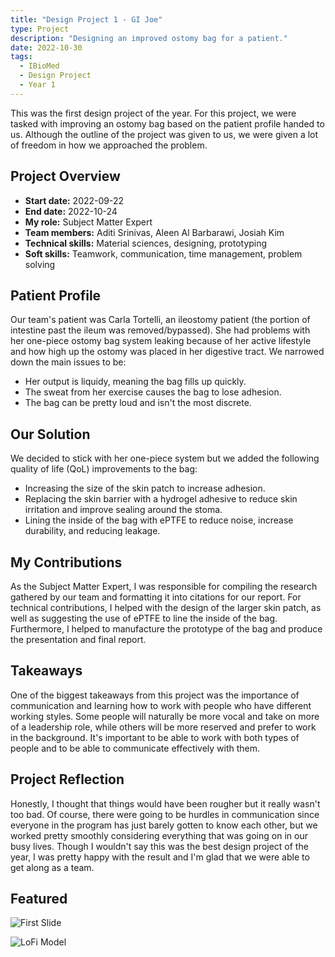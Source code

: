 ```yaml
---
title: "Design Project 1 - GI Joe"
type: Project
description: "Designing an improved ostomy bag for a patient."
date: 2022-10-30
tags:
  - IBioMed
  - Design Project
  - Year 1
---
```


This was the first design project of the year. For this project, we were tasked with improving an ostomy bag based on the patient profile handed to us. Although the outline of the project was given to us, we were given a lot of freedom in how we approached the problem.

## Project Overview

- **Start date:** 2022-09-22
- **End date:** 2022-10-24
- **My role:** Subject Matter Expert
- **Team members:** Aditi Srinivas, Aleen Al Barbarawi, Josiah Kim
- **Technical skills:** Material sciences, designing, prototyping
- **Soft skills:** Teamwork, communication, time management, problem solving

## Patient Profile

Our team's patient was Carla Tortelli, an ileostomy patient (the portion of intestine past the ileum was removed/bypassed). She had problems with her one-piece ostomy bag system leaking because of her active lifestyle and how high up the ostomy was placed in her digestive tract. We narrowed down the main issues to be:

- Her output is liquidy, meaning the bag fills up quickly.
- The sweat from her exercise causes the bag to lose adhesion.
- The bag can be pretty loud and isn't the most discrete.

## Our Solution

We decided to stick with her one-piece system but we added the following quality of life (QoL) improvements to the bag:

- Increasing the size of the skin patch to increase adhesion.
- Replacing the skin barrier with a hydrogel adhesive to reduce skin irritation and improve sealing around the stoma.
- Lining the inside of the bag with ePTFE to reduce noise, increase durability, and reducing leakage.

## My Contributions

As the Subject Matter Expert, I was responsible for compiling the research gathered by our team and formatting it into citations for our report. For technical contributions, I helped with the design of the larger skin patch, as well as suggesting the use of ePTFE to line the inside of the bag. Furthermore, I helped to manufacture the prototype of the bag and produce the presentation and final report.

## Takeaways

One of the biggest takeaways from this project was the importance of communication and learning how to work with people who have different working styles. Some people will naturally be more vocal and take on more of a leadership role, while others will be more reserved and prefer to work in the background. It's important to be able to work with both types of people and to be able to communicate effectively with them.

## Project Reflection

Honestly, I thought that things would have been rougher but it really wasn't too bad. Of course, there were going to be hurdles in communication since everyone in the program has just barely gotten to know each other, but we worked pretty smoothly considering everything that was going on in our busy lives. Though I wouldn't say this was the best design project of the year, I was pretty happy with the result and I'm glad that we were able to get along as a team.

## Featured

![First Slide](/projects/dp-1/title-slide.png)

![LoFi Model](/projects/dp-1/lofi-model.png)
